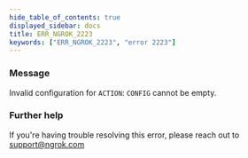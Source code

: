 ```yaml
---
hide_table_of_contents: true
displayed_sidebar: docs
title: ERR_NGROK_2223
keywords: ["ERR_NGROK_2223", "error 2223"]
---
```


### Message

Invalid configuration for `ACTION`: `CONFIG` cannot be empty.

### Further help

If you're having trouble resolving this error, please reach out to [support@ngrok.com](mailto:support@ngrok.com?subject=Help%20with%20ERR_NGROK_2223)
